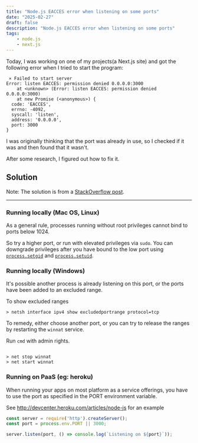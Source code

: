 ```yaml
---
title: "Node.js EACCES error when listening on some ports"
date: "2025-02-27"
draft: false
description: "Node.js EACCES error when listening on some ports"
tags: 
    - node.js
    - next.js
---
```


Today, I was working on one of my projects(a Next.js site) and got the following error when I tried to start the program:

```
 ⨯ Failed to start server
Error: listen EACCES: permission denied 0.0.0.0:3000
    at <unknown> (Error: listen EACCES: permission denied 0.0.0.0:3000)
    at new Promise (<anonymous>) {
  code: 'EACCES',
  errno: -4092,
  syscall: 'listen',
  address: '0.0.0.0',
  port: 3000
}
```

I was originally thinking that the port was already in use, so I checked if it was and then found that it wasn't.

After some research, I figured out how to fix it.

## Solution

Note: The solution is from a [StackOverflow post](https://stackoverflow.com/a/9166332/22344092).

---

### Running locally (Mac OS, Linux)
As a general rule, processes running without root privileges cannot bind to ports below 1024.

So try a higher port, or run with elevated privileges via `sudo`.  You can downgrade privileges after you have bound to the low port using [`process.setgid`](http://nodejs.org/api/process.html#process_process_setgid_id) and [`process.setuid`](http://nodejs.org/api/process.html#process_process_setuid_id).

### Running locally (Windows)

It's possible another process is already listening on this port, or the ports have been added to an excluded range.

To show excluded ranges
```
> netsh interface ipv4 show excludedportrange protocol=tcp
```

To remedy, either choose another port, or you can try to release the ranges by restarting the `winnat` service.

Run `cmd` with admin rights.

```

> net stop winnat
> net start winnat

```

### Running on PaaS (eg: heroku)

When running your apps on most platform as a service offerings, you have to use the port as specified in the PORT environment variable.

See http://devcenter.heroku.com/articles/node-js for an example

```javascript
const server = require('http').createServer();
const port = process.env.PORT || 3000;

server.listen(port, () => console.log(`Listening on ${port}`));
```	